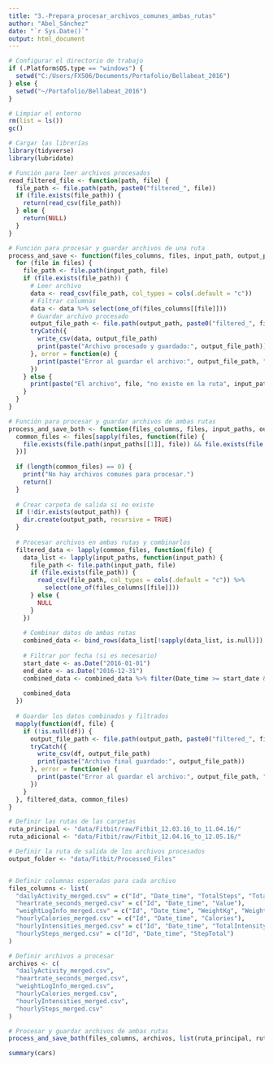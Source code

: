 ```yaml
---
title: "3.-Prepara_procesar_archivos_comunes_ambas_rutas"
author: "Abel_Sánchez"
date: "`r Sys.Date()`"
output: html_document
---
```


```r
# Configurar el directorio de trabajo
if (.Platform$OS.type == "windows") {
  setwd("C:/Users/FX506/Documents/Portafolio/Bellabeat_2016")
} else {
  setwd("~/Portafolio/Bellabeat_2016")
}

# Limpiar el entorno
rm(list = ls())
gc()

# Cargar las librerías
library(tidyverse)
library(lubridate)

# Función para leer archivos procesados
read_filtered_file <- function(path, file) {
  file_path <- file.path(path, paste0("filtered_", file))
  if (file.exists(file_path)) {
    return(read_csv(file_path))
  } else {
    return(NULL)
  }
}

# Función para procesar y guardar archivos de una ruta
process_and_save <- function(files_columns, files, input_path, output_path) {
  for (file in files) {
    file_path <- file.path(input_path, file)
    if (file.exists(file_path)) {
      # Leer archivo
      data <- read_csv(file_path, col_types = cols(.default = "c"))
      # Filtrar columnas
      data <- data %>% select(one_of(files_columns[[file]]))
      # Guardar archivo procesado
      output_file_path <- file.path(output_path, paste0("filtered_", file))
      tryCatch({
        write_csv(data, output_file_path)
        print(paste("Archivo procesado y guardado:", output_file_path))
      }, error = function(e) {
        print(paste("Error al guardar el archivo:", output_file_path, ":", e$message))
      })
    } else {
      print(paste("El archivo", file, "no existe en la ruta", input_path))
    }
  }
}

# Función para procesar y guardar archivos de ambas rutas
process_and_save_both <- function(files_columns, files, input_paths, output_path) {
  common_files <- files[sapply(files, function(file) {
    file.exists(file.path(input_paths[[1]], file)) && file.exists(file.path(input_paths[[2]], file))
  })]
  
  if (length(common_files) == 0) {
    print("No hay archivos comunes para procesar.")
    return()
  }
  
  # Crear carpeta de salida si no existe
  if (!dir.exists(output_path)) {
    dir.create(output_path, recursive = TRUE)
  }
  
  # Procesar archivos en ambas rutas y combinarlos
  filtered_data <- lapply(common_files, function(file) {
    data_list <- lapply(input_paths, function(input_path) {
      file_path <- file.path(input_path, file)
      if (file.exists(file_path)) {
        read_csv(file_path, col_types = cols(.default = "c")) %>% 
          select(one_of(files_columns[[file]]))
      } else {
        NULL
      }
    })
    
    # Combinar datos de ambas rutas
    combined_data <- bind_rows(data_list[!sapply(data_list, is.null)])
    
    # Filtrar por fecha (si es necesario)
    start_date <- as.Date("2016-01-01")
    end_date <- as.Date("2016-12-31")
    combined_data <- combined_data %>% filter(Date_time >= start_date & Date_time <= end_date)
    
    combined_data
  })
  
  # Guardar los datos combinados y filtrados
  mapply(function(df, file) {
    if (!is.null(df)) {
      output_file_path <- file.path(output_path, paste0("filtered_", file))
      tryCatch({
        write_csv(df, output_file_path)
        print(paste("Archivo final guardado:", output_file_path))
      }, error = function(e) {
        print(paste("Error al guardar el archivo:", output_file_path, ":", e$message))
      })
    }
  }, filtered_data, common_files)
}

# Definir las rutas de las carpetas
ruta_principal <- "data/Fitbit/raw/Fitbit_12.03.16_to_11.04.16/"
ruta_adicional <- "data/Fitbit/raw/Fitbit_12.04.16_to_12.05.16/"

# Definir la ruta de salida de los archivos procesados
output_folder <- "data/Fitbit/Processed_Files"


# Definir columnas esperadas para cada archivo
files_columns <- list(
  "dailyActivity_merged.csv" = c("Id", "Date_time", "TotalSteps", "TotalDistance", "TrackerDistance", "LoggedActivitiesDistance", "VeryActiveDistance", "ModeratelyActiveDistance", "LightActiveDistance", "SedentaryActiveDistance", "VeryActiveMinutes", "FairlyActiveMinutes", "LightlyActiveMinutes", "SedentaryMinutes", "Calories"),
  "heartrate_seconds_merged.csv" = c("Id", "Date_time", "Value"),
  "weightLogInfo_merged.csv" = c("Id", "Date_time", "WeightKg", "WeightPounds", "Fat", "BMI", "IsManualReport", "LogId"),
  "hourlyCalories_merged.csv" = c("Id", "Date_time", "Calories"),
  "hourlyIntensities_merged.csv" = c("Id", "Date_time", "TotalIntensity", "AverageIntensity"),
  "hourlySteps_merged.csv" = c("Id", "Date_time", "StepTotal")
)

# Definir archivos a procesar
archivos <- c(
  "dailyActivity_merged.csv",
  "heartrate_seconds_merged.csv",
  "weightLogInfo_merged.csv",
  "hourlyCalories_merged.csv",
  "hourlyIntensities_merged.csv",
  "hourlySteps_merged.csv"
)

# Procesar y guardar archivos de ambas rutas
process_and_save_both(files_columns, archivos, list(ruta_principal, ruta_adicional), output_folder)

summary(cars)
```

